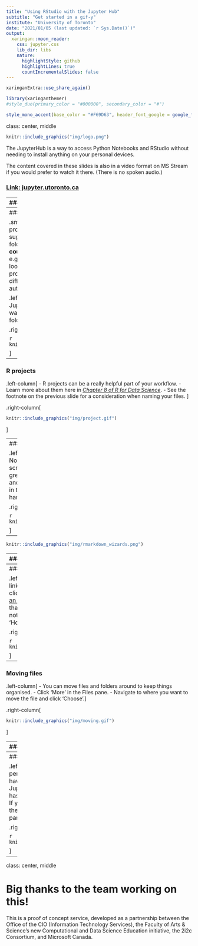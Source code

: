 ```yaml
---
title: "Using RStudio with the Jupyter Hub"
subtitle: "Get started in a gif-y"
institute: "University of Toronto"
date: "2021/01/05 (last updated: `r Sys.Date()`)"
output:
  xaringan::moon_reader:
    css: jupyter.css
    lib_dir: libs
    nature:
      highlightStyle: github
      highlightLines: true
      countIncrementalSlides: false
--- 
```


```r
xaringanExtra::use_share_again()
```

```r
library(xaringanthemer)
#style_duo(primary_color = "#000000", secondary_color = "#")

style_mono_accent(base_color = "#F69D63", header_font_google = google_font("Overlock"))
```

class: center, middle

```r
knitr::include_graphics("img/logo.png")
```

The JupyterHub is a way to access Python Notebooks and RStudio without needing to install anything on your personal devices.

The content covered in these slides is also in a video format on MS Stream if you would prefer to watch it there. (There is no spoken audio.)

### [Link: jupyter.utoronto.ca](https://jupyter.utoronto.ca)

---
### Logging in

.left-column[
.midi[
1. Go to [jupyter.utoronto.ca](https://jupyter.utoronto.ca).
1. If you *are NOT logged in to your UofT account* in that browser, click 'Log in to Continue' and log in through the single sign on as usual.
1. If you *ARE logged in to your UofT account* in that browser, **select RStudio** before clicking 'Log in to start. This will open RStudio right away and you can skip the next step.
1. Click 'New' and select RStudio from the dropdown menu.
]
]

.right-column[

```r
knitr::include_graphics("img/logingin.gif")
```

]

---
### Setting up your folders

.small[.footnote[Note: if you're using R projects (see next slide) a lot, I'd actually suggest naming assignment/activity folders as follows: **coursecode_assignment**, e.g. "STA303_a1". *Why?* Then when you look through recent project from the project menu, you don't want to have 3 different "Assignment1"s. Projects are automatically named after their folder.]]

.left-column[
- If you're using the JupyterHub for several courses, you'll want to come up with a sensible file and folder structure.
]

.right-column[

```r
knitr::include_graphics("img/files.gif")
```

]

---
### R projects

.left-column[
- R projects can be a really helpful part of your workflow. 
- Learn more about them here in [*Chapter 8 of R for Data Science*](https://r4ds.had.co.nz/workflow-projects.html). 
- See the footnote on the previous slide for a consideration when naming your files. 
]

.right-column[

```r
knitr::include_graphics("img/project.gif")
```

]

---
### Opening new files

.left-column[
- You can create a new R Notebook or other R Markdown files or an R script from the Files menu.
- RMarkdown is a great way to have your code, visualizations and commentary all in one place. Learn more in the [*Definitive Guide*](https://bookdown.org/yihui/rmarkdown/) and download the handy [**cheatsheet**](https://rstudio.com/resources/cheatsheets/)
]

.right-column[

```r
knitr::include_graphics("img/openfile.gif")
```

]
---

```r
knitr::include_graphics("img/rmarkdown_wizards.png")
```

---
### Uploading files

.left-column[
- Upload data and other required files in the **Files** pane.
- If you have multiple files, zip/compress them locally before uploading them. They will automatically be unzipped for you. You can't select multiple files in the uploader.
]

.right-column[

```r
knitr::include_graphics("img/upload.gif")
```

]

---
### Using a sharing link

.left-column[
- If you have been given a sharing link, an are logged in to your UofT account, clicking it should open RStudio for you.
  - [Here is an example](https://jupyter.utoronto.ca/hub/user-redirect/git-pull?repo=https%3A%2F%2Fgithub.com%2Felb0%2Fjupyterexample&urlpath=rstudio%2F&branch=main).
- You'll notice that the same files that were previously open will be opened again, not necessarily the file you want. 
- Naviagte to 'Home' and you'll see the new folder there.
]

.right-column[

```r
knitr::include_graphics("img/sharinglink.gif")
```

]

---
### Moving files

.left-column[
- You can move files and folders around to keep things organised.
- Click 'More' in the Files pane.
- Navigate to where you want to move the file and click 'Choose'.
]

.right-column[

```r
knitr::include_graphics("img/moving.gif")
```

]

---
### Knitting and exporting files

.left-column[
.midsmall[
- When working with an R Markdown file (.Rmd) would will usually need to **Knit** to another format, such as PDF or HTML.
- Click the 'Knit' button, or if that isn't showing, there should be a down arrow next to 'Preview' that lets you choose the knitted file type.
- Tick the files you wish to export (i.e. download to your personal machine).
- Go to the 'More' menu in the Files pane and select 'Export'.
- If exporting multiple files, they will export as a .zip file. I suggest giving it a meaningful name and then clicking 'Download'.
]]

.right-column[

```r
knitr::include_graphics("img/exporting.gif")
```

]

---
### Troubleshooting

.left-column[
.midi[
- Your session will time out after a period of inactivity. Refresh to reconnect.
- You can't have multiple RStudio windows open with the JupyterHub. You'll get a message that the old session has been disconnected when you open a new one.
- If you get out of RStudio you can get back in through the 'New' menu and then navigate using the Files pane or open a recent project.
]]

.right-column[

```r
knitr::include_graphics("img/troubleshooting.gif")
```

]

---
class: center, middle

# Big thanks to the team working on this!

This is a proof of concept service, developed as a partnership between the Office of the CIO (Information Technology Services), the Faculty of Arts & Science’s new Computational and Data Science Education initiative, the 2i2c Consortium, and Microsoft Canada.
